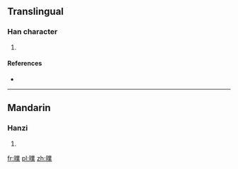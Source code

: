 {{also|瞨}}
==Translingual==

===Han character===
{{Han char|rn=72|rad=日|as=13|sn=17|four=|canj=日廿金木 (ATCD)}}

# {{defn|Han|sort=日13}}

====References====
* {{Han ref|kx=0500.410|dkj=14209|dj=0871.050|hdz=21538.040|uh=66D7|ud=26327}}

----

==Mandarin==

===Hanzi===
{{cmn-hanzi|pin=[[yè]] ([[ye4]])|wg=yeh<sup>4</sup>}}

# {{defn|Mandarin|sort=日13}}

[[fr:曗]]
[[pl:曗]]
[[zh:曗]]